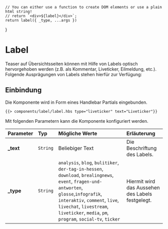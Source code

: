 

<Meta of={LabelStories} />

    // You can either use a function to create DOM elements or use a plain html string!
    // return `<div>${label}</div>`;
    return label({ _type, ...args })
}

# Label

Teaser auf Übersichtsseiten können mit Hilfe von Labels optisch hervorgehoben werden (z.B. als Kommentar, Liveticker, Eilmeldung, etc.).
Folgende Ausprägungen von Labels stehen hierfür zur Verfügung:

<Canvas withToolbar>
  <Story of={LabelStories.Download} />

  <Story of={LabelStories.Eilmeldung} />

  <Story of={LabelStories.Event} />

  <Story of={LabelStories.Infografik} />

  <Story of={LabelStories.Kommentar} />

  <Story of={LabelStories.Liveticker} />

  <Story of={LabelStories.Media} />

  <Story of={LabelStories.Pressemitteilung} />

  <Story of={LabelStories.Sendung} />

  <Story of={LabelStories.Kurzmeldung} />
</Canvas>

## Einbindung

Die Komponente wird in Form eines Handlebar Partials eingebunden.

```html
{{> components/label/label.hbs type="liveticker" text="Liveticker"}}
```

Mit folgenden Parametern kann die Komponente konfiguriert werden.

| Parameter  | Typ      | Mögliche Werte                                                                                                                                                                                                                                                     | Erläuterung                                      |
| :--------- | :------- | :----------------------------------------------------------------------------------------------------------------------------------------------------------------------------------------------------------------------------------------------------------------- | :----------------------------------------------- |
| **\_text** | `String` | Beliebiger Text                                                                                                                                                                                                                                                    | Die Beschriftung des Labels.                     |
| **\_type** | `String` | `analysis`, `blog`, `bulitiker`, `der-tag-in-hessen`, `download`, `brealingnews`, `event`, `fragen-und-antworten`, `glosse`,`infografik`, `interaktiv`, `comment`, `live`, `livechat`, `livestream`, `liveticker`, `media`, `pm`, `program`, `social-tv`, `ticker` | Hiermit wird das Aussehen des Labels festgelegt. |
